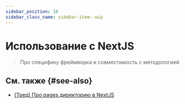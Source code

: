```yaml
---
sidebar_position: 10
sidebar_class_name: sidebar-item--wip
---
```



# Использование с NextJS

<WIP ticket="225" />

> Про специфику фреймворка и совместимость с методологией

## См. также {#see-also}

- [(Тред) Про pages директорию в NextJS](https://t.me/feature_sliced/3623)
